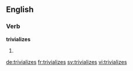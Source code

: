 
==English==

===Verb===
'''trivializes'''

# {{en-third-person singular of|trivialize}}

[[de:trivializes]]
[[fr:trivializes]]
[[sv:trivializes]]
[[vi:trivializes]]